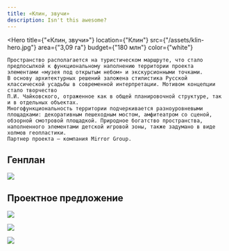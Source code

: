 ```yaml
---
title: «Клин, звучи»
description: Isn't this awesome?
---
```


<Hero
    title={"«Клин, звучи»"}
    location={"Клин"}
    src={"/assets/klin-hero.jpg"}
    area={"3,09 га"}
    budget={"180 млн"}
    color={"white"}
>
    Пространство располагается на туристическом маршруте, что стало предпосылкой к функциональному наполнению территории проекта элементами «музея под открытым небом» и экскурсионными точками. 
    В основу архитектурных решений заложена стилистика Русской классической усадьбы в современной интерпретации. Мотивом концепции стало творчество 
    П.И. Чайковского, отраженное как в общей планировочной структуре, так и в отдельных объектах. 
    Многофункциональность территории подчеркивается разноуровневыми площадками: декоративным пешеходным мостом, амфитеатром со сценой, обзорной смотровой площадкой. Природное богатство пространства, наполненного элементами детской игровой зоны, также задумано в виде холмов геопластики. 
    Партнер проекта — компания Mirror Group.
</Hero>

## Генплан

![](/assets/klin-00.jpg)

## Проектное предложение

![](/assets/klin-01.jpg)

![](/assets/klin-02.jpg)

![](/assets/klin-03.jpg)


